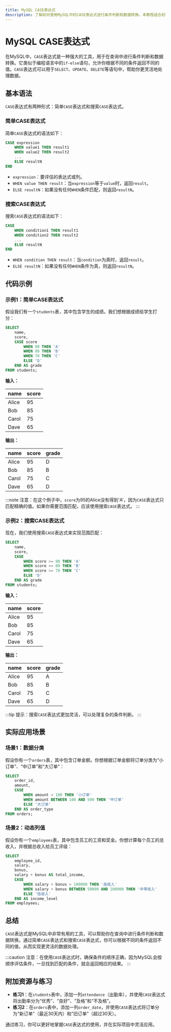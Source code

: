 ```yaml
---
title: MySQL CASE表达式
description: 了解如何使用MySQL中的CASE表达式进行条件判断和数据转换。本教程适合初学者，包含详细的代码示例和实际应用场景。
---
```


# MySQL CASE表达式

在MySQL中，`CASE`表达式是一种强大的工具，用于在查询中进行条件判断和数据转换。它类似于编程语言中的`if-else`语句，允许你根据不同的条件返回不同的值。`CASE`表达式可以用于`SELECT`、`UPDATE`、`DELETE`等语句中，帮助你更灵活地处理数据。

## 基本语法

`CASE`表达式有两种形式：简单`CASE`表达式和搜索`CASE`表达式。

### 简单CASE表达式

简单`CASE`表达式的语法如下：

```sql
CASE expression
    WHEN value1 THEN result1
    WHEN value2 THEN result2
    ...
    ELSE resultN
END
```

- `expression`：要评估的表达式或列。
- `WHEN value THEN result`：当`expression`等于`value`时，返回`result`。
- `ELSE resultN`：如果没有任何`WHEN`条件匹配，则返回`resultN`。

### 搜索CASE表达式

搜索`CASE`表达式的语法如下：

```sql
CASE
    WHEN condition1 THEN result1
    WHEN condition2 THEN result2
    ...
    ELSE resultN
END
```

- `WHEN condition THEN result`：当`condition`为真时，返回`result`。
- `ELSE resultN`：如果没有任何`WHEN`条件为真，则返回`resultN`。

## 代码示例

### 示例1：简单CASE表达式

假设我们有一个`students`表，其中包含学生的成绩。我们想根据成绩给学生打分：

```sql
SELECT 
    name,
    score,
    CASE score
        WHEN 90 THEN 'A'
        WHEN 80 THEN 'B'
        WHEN 70 THEN 'C'
        ELSE 'D'
    END AS grade
FROM students;
```

**输入：**

| name  | score |
|-------|-------|
| Alice | 95    |
| Bob   | 85    |
| Carol | 75    |
| Dave  | 65    |

**输出：**

| name  | score | grade |
|-------|-------|-------|
| Alice | 95    | D     |
| Bob   | 85    | B     |
| Carol | 75    | C     |
| Dave  | 65    | D     |

:::note
注意：在这个例子中，`score`为95的Alice没有得到'A'，因为`CASE`表达式只匹配精确的值。如果你需要范围匹配，应该使用搜索`CASE`表达式。
:::

### 示例2：搜索CASE表达式

现在，我们使用搜索`CASE`表达式来实现范围匹配：

```sql
SELECT 
    name,
    score,
    CASE
        WHEN score >= 90 THEN 'A'
        WHEN score >= 80 THEN 'B'
        WHEN score >= 70 THEN 'C'
        ELSE 'D'
    END AS grade
FROM students;
```

**输入：**

| name  | score |
|-------|-------|
| Alice | 95    |
| Bob   | 85    |
| Carol | 75    |
| Dave  | 65    |

**输出：**

| name  | score | grade |
|-------|-------|-------|
| Alice | 95    | A     |
| Bob   | 85    | B     |
| Carol | 75    | C     |
| Dave  | 65    | D     |

:::tip
提示：搜索`CASE`表达式更加灵活，可以处理复杂的条件判断。
:::

## 实际应用场景

### 场景1：数据分类

假设你有一个`orders`表，其中包含订单金额。你想根据订单金额将订单分类为“小订单”、“中订单”和“大订单”：

```sql
SELECT 
    order_id,
    amount,
    CASE
        WHEN amount < 100 THEN '小订单'
        WHEN amount BETWEEN 100 AND 500 THEN '中订单'
        ELSE '大订单'
    END AS order_type
FROM orders;
```

### 场景2：动态列值

假设你有一个`employees`表，其中包含员工的工资和奖金。你想计算每个员工的总收入，并根据总收入给员工评级：

```sql
SELECT 
    employee_id,
    salary,
    bonus,
    salary + bonus AS total_income,
    CASE
        WHEN salary + bonus > 100000 THEN '高收入'
        WHEN salary + bonus BETWEEN 50000 AND 100000 THEN '中等收入'
        ELSE '低收入'
    END AS income_level
FROM employees;
```

## 总结

`CASE`表达式是MySQL中非常有用的工具，可以帮助你在查询中进行条件判断和数据转换。通过简单`CASE`表达式和搜索`CASE`表达式，你可以根据不同的条件返回不同的值，从而实现更灵活的数据处理。

:::caution
注意：在使用`CASE`表达式时，确保条件的顺序正确，因为MySQL会按顺序评估条件，一旦找到匹配的条件，就会返回相应的结果。
:::

## 附加资源与练习

- **练习1**：在`students`表中，添加一列`attendance`（出勤率），并使用`CASE`表达式将出勤率分为“优秀”、“良好”、“及格”和“不及格”。
- **练习2**：在`orders`表中，添加一列`order_date`，并使用`CASE`表达式将订单分为“新订单”（最近30天内）和“旧订单”（超过30天）。

通过练习，你可以更好地掌握`CASE`表达式的使用，并在实际项目中灵活应用。